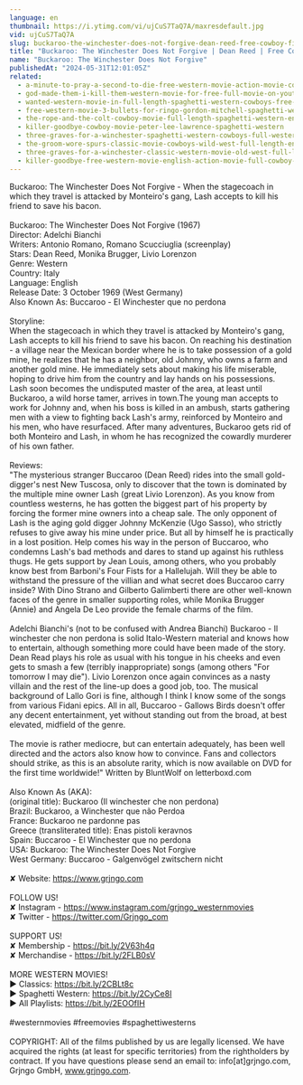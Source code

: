 ```yaml
---
language: en
thumbnail: https://i.ytimg.com/vi/ujCuS7TaQ7A/maxresdefault.jpg
vid: ujCuS7TaQ7A
slug: buckaroo-the-winchester-does-not-forgive-dean-reed-free-cowboy-film
title: "Buckaroo: The Winchester Does Not Forgive | Dean Reed | Free Cowboy Film"
name: "Buckaroo: The Winchester Does Not Forgive"
publishedAt: "2024-05-31T12:01:05Z"
related:
  - a-minute-to-pray-a-second-to-die-free-western-movie-action-movie-cowboys-full-movies
  - god-made-them-i-kill-them-western-movie-for-free-full-movie-on-youtube-cowboy-film
  - wanted-western-movie-in-full-length-spaghetti-western-cowboys-free-movie
  - free-western-movie-3-bullets-for-ringo-gordon-mitchell-spaghetti-western-full-youtube-movie
  - the-rope-and-the-colt-cowboy-movie-full-length-spaghetti-western-english-free-full-westerns
  - killer-goodbye-cowboy-movie-peter-lee-lawrence-spaghetti-western
  - three-graves-for-a-winchester-spaghetti-western-cowboys-full-western-movie
  - the-groom-wore-spurs-classic-movie-cowboys-wild-west-full-length-english
  - three-graves-for-a-winchester-classic-western-movie-old-west-full-length-english
  - killer-goodbye-free-western-movie-english-action-movie-full-cowboy-film
---
```


Buckaroo: The Winchester Does Not Forgive - When the stagecoach in which they travel is attacked by Monteiro's gang, Lash accepts to kill his friend to save his bacon. <br />
<br />
Buckaroo: The Winchester Does Not Forgive (1967)<br />
Director: Adelchi Bianchi<br />
Writers: Antonio Romano, Romano Scucciuglia (screenplay) <br />
Stars: Dean Reed, Monika Brugger, Livio Lorenzon <br />
Genre: Western<br />
Country: Italy<br />
Language: English<br />
Release Date: 3 October 1969 (West Germany)<br />
Also Known As: Buccaroo - El Winchester que no perdona <br />
<br />
Storyline: <br />
When the stagecoach in which they travel is attacked by Monteiro's gang, Lash accepts to kill his friend to save his bacon. On reaching his destination - a village near the Mexican border where he is to take possession of a gold mine, he realizes that he has a neighbor, old Johnny, who owns a farm and another gold mine. He immediately sets about making his life miserable, hoping to drive him from the country and lay hands on his possessions. Lash soon becomes the undisputed master of the area, at least until Buckaroo, a wild horse tamer, arrives in town.The young man accepts to work for Johnny and, when his boss is killed in an ambush, starts gathering men with a view to fighting back Lash's army, reinforced by Monteiro and his men, who have resurfaced. After many adventures, Buckaroo gets rid of both Monteiro and Lash, in whom he has recognized the cowardly murderer of his own father.<br />
<br />
Reviews:<br />
"The mysterious stranger Buccaroo (Dean Reed) rides into the small gold-digger's nest New Tuscosa, only to discover that the town is dominated by the multiple mine owner Lash (great Livio Lorenzon). As you know from countless westerns, he has gotten the biggest part of his property by forcing the former mine owners into a cheap sale. The only opponent of Lash is the aging gold digger Johnny McKenzie (Ugo Sasso), who strictly refuses to give away his mine under price. But all by himself he is practically in a lost position. Help comes his way in the person of Buccaroo, who condemns Lash's bad methods and dares to stand up against his ruthless thugs. He gets support by Jean Louis, among others, who you probably know best from Barboni's Four Fists for a Hallelujah. Will they be able to withstand the pressure of the villian and what secret does Buccaroo carry inside? With Dino Strano and Gilberto Galimberti there are other well-known faces of the genre in smaller supporting roles, while Monika Brugger (Annie) and Angela De Leo provide the female charms of the film.<br />
<br />
Adelchi Bianchi's (not to be confused with Andrea Bianchi) Buckaroo - Il winchester che non perdona is solid Italo-Western material and knows how to entertain, although something more could have been made of the story. Dean Read plays his role as usual with his tongue in his cheeks and even gets to smash a few (terribly inappropriate) songs (among others "For tomorrow I may die"). Livio Lorenzon once again convinces as a nasty villain and the rest of the line-up does a good job, too. The musical background of Lallo Gori is fine, although I think I know some of the songs from various Fidani epics. All in all, Buccaroo - Gallows Birds doesn't offer any decent entertainment, yet without standing out from the broad, at best elevated, midfield of the genre.<br />
<br />
The movie is rather mediocre, but can entertain adequately, has been well directed and the actors also know how to convince. Fans and collectors should strike, as this is an absolute rarity, which is now available on DVD for the first time worldwide!" Written by BluntWolf on letterboxd.com<br />
<br />
Also Known As (AKA):<br />
(original title): Buckaroo (Il winchester che non perdona)<br />
Brazil: Buckaroo, a Winchester que não Perdoa<br />
France: Buckaroo ne pardonne pas<br />
Greece (transliterated title): Enas pistoli keravnos<br />
Spain: Buccaroo - El Winchester que no perdona<br />
USA: Buckaroo: The Winchester Does Not Forgive<br />
West Germany: Buccaroo - Galgenvögel zwitschern nicht<br />
<br />
✘ Website: https://www.grjngo.com<br />
<br />
FOLLOW US!<br />
✘ Instagram - https://www.instagram.com/grjngo_westernmovies<br />
✘ Twitter - https://twitter.com/Grjngo_com<br />
<br />
SUPPORT US!<br />
✘ Membership - https://bit.ly/2V63h4q<br />
✘ Merchandise - https://bit.ly/2FLB0sV<br />
<br />
MORE WESTERN MOVIES! <br />
► Classics: https://bit.ly/2CBLt8c <br />
► Spaghetti Western: https://bit.ly/2CyCe8I <br />
► All Playlists: https://bit.ly/2EOOfIH <br />
<br />
#westernmovies #freemovies #spaghettiwesterns<br />
<br />
COPYRIGHT: All of the films published by us are legally licensed. We have acquired the rights (at least for specific territories) from the rightholders by contract. If you have questions please send an email to: info[at]grjngo.com, Grjngo GmbH, www.grjngo.com.